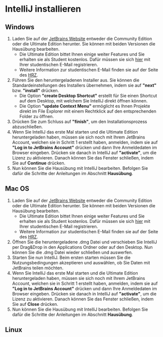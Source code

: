 # IntelliJ installieren

## Windows 

1. Laden Sie auf der <ins> <a href="https://www.jetbrains.com/de-de/idea/download" target="_blank">JetBrains Website</a></ins> entweder die Community Edition oder die Ultimate Edition herunter. Sie können mit beiden Versionen die Hausübung bearbeiten.
   * Die Ultimate Edition bittet Ihnen einige weiter Features und Sie erhalten sie als Student kostenlos. Dafür müssen sie sich <ins> <a href=" https://www.jetbrains.com/de-de/community/education/#students" target="_blank">hier</a></ins> mit Ihrer studentischen E-Mail registrieren.
   * Weitere Information zur studentischen E-Mail finden sie auf der Seite des <ins> <a href="https://www.hrz.tu-darmstadt.de/services/it_services/linux_mail/index.de.jsp" target="_blank">HRZ</a></ins>.
2. Führen Sie den heruntergeladenen Installer aus. Sie können die Standardeinstellungen des Installers übernehmen, indem sie auf **"next"** bzw. **"install"** drücken.
   * Die Option **"create Desktop Shortcut"** erstellt für Sie einen Shortcut auf dem Desktop, mit welchem Sie IntelliJ direkt öffnen können. 
   * Die Option **"update Context Menu"** ermöglicht es Ihnen Projekte direkt im File Explorer mit einem Rechtklick auf den entsprechenden Folder zu öffnen.
3. Drücken Sie zum Schluss auf **"finish"**, um den Installationsprozess abzuschließen.
4. Wenn Sie IntelliJ das erste Mal starten und die Ultimate Edition heruntergeladen haben, müssen sie sich noch mit Ihrem JetBrains Account, welchen sie in Schritt 1 erstellt haben, anmelden, indem sie auf **"Log in to JetBrains Account"** drücken und dann Ihre Anmeldedaten im Browser eingeben. Drücken sie danach in IntelliJ auf **"activate"**, um die Lizenz zu aktivieren. Danach können Sie das Fenster schließen, indem Sie auf **Continue** drücken.
5. Nun können Sie die Hausübung mit IntelliJ bearbeiten. Befolgen Sie dafür die Schritte der Anleitungen im Abschnitt **Hausübung**.

## Mac OS

1. Laden Sie auf der <ins> <a href="https://www.jetbrains.com/de-de/idea/download" target="_blank">JetBrains Website</a></ins> entweder die Community Edition oder die Ultimate Edition herunter. Sie können mit beiden Versionen die Hausübung bearbeiten.
   * Die Ultimate Edition bittet Ihnen einige weiter Features und Sie erhalten sie als Student kostenlos. Dafür müssen sie sich <ins> <a href=" https://www.jetbrains.com/de-de/community/education/#students" target="_blank">hier</a></ins> mit Ihrer studentischen E-Mail registrieren.
   * Weitere Information zur studentischen E-Mail finden sie auf der Seite des <ins> <a href="https://www.hrz.tu-darmstadt.de/services/it_services/linux_mail/index.de.jsp" target="_blank">HRZ</a></ins>.
2. Öffnen Sie die heruntergeladene .dmg Datei und verschieben Sie IntelliJ per Drag&Drop in den Applications Ordner oder auf den Desktop. Nun können Sie die .dmg Datei wieder schließen und auswerfen.
3. Starten Sie nun IntelliJ. Beim ersten starten müssen Sie die Nutzungsbedingungen akzeptieren und auswählen, ob Sie Daten mit JetBrains teilen möchten.
4. Wenn Sie IntelliJ das erste Mal starten und die Ultimate Edition heruntergeladen haben, müssen sie sich noch mit Ihrem JetBrains Account, welchen sie in Schritt 1 erstellt haben, anmelden, indem sie auf **"Log in to JetBrains Account"** drücken und dann Ihre Anmeldedaten im Browser eingeben. Drücken sie danach in IntelliJ auf **"activate"**, um die Lizenz zu aktivieren. Danach können Sie das Fenster schließen, indem Sie auf **Close** drücken.
5. Nun können Sie die Hausübung mit IntelliJ bearbeiten. Befolgen Sie dafür die Schritte der Anleitungen im Abschnitt **Hausübung**.

## Linux


